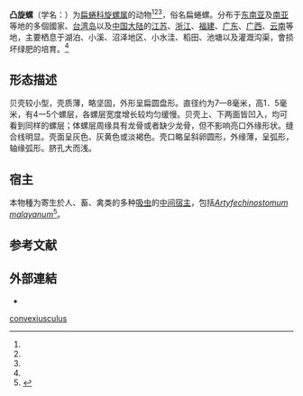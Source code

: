 {{Speciesbox
| taxon = Gyraulus convexiusculus
| authority = ([[Frederick_Wollaston_Hutton|Hutton]], 1849)
}}

'''凸旋螺'''（学名：{{lang|la|''Gyraulus convexiusculus''}}）为[[扁蜷科|扁蜷科]][[旋螺属|旋螺属]]的动物<ref name=WoRMS_716348 /><ref name=Meier-Brook1983 /><ref name='id11249' />，俗名扁蜷螺。分布于[[东南亚|东南亚]]及[[南亚|南亚]]等地的多個國家、[[台湾岛|台湾岛]]以及[[中国大陆|中国大陆]]的[[江苏|江苏]]、[[浙江|浙江]]、[[福建|福建]]、[[广东|广东]]、[[广西|广西]]、[[云南|云南]]等地，主要栖息于湖泊、小溪、沼泽地区、小水洼、稻田、池塘以及灌溉沟渠，會损坏绿肥的培育。<ref name='id11249'/>

==形态描述==
贝壳较小型，壳质薄，略坚固，外形呈扁圆盘形。直径约为7—8毫米，高1．5毫米，有4一5个螺层，各螺层宽度增长较均匀缓慢。贝壳上、下两面皆凹入，均可看到同样的螺层；体螺层周缘具有龙骨或者缺少龙骨，但不影响亮口外缘形状。缝合线明显。壳面呈灰色、灰黄色或淡褐色。壳口略呈斜卵圆形，外缘薄，呈弧形，轴缘弧形。脐孔大而浅{{r|id11249}}。

==宿主==
本物種为寄生於人、畜、禽类的多种[[吸虫|吸虫]]的[[中间宿主|中间宿主]]{{r|id11249}}，包括''[[Artyfechinostomum_malayanum|Artyfechinostomum malayanum]]''<ref name="Chai 2009">{{Cite journal | last1 = Chai | first1 = J. Y. | last2 = Shin | first2 = E. H. | last3 = Lee | first3 = S. H. | last4 = Rim | first4 = H. J. | title = Foodborne Intestinal Flukes in Southeast Asia | doi = 10.3347/kjp.2009.47.S.S69 | journal = The Korean Journal of Parasitology | volume = 47 | issue = Supplement | pages = S69–102 | year = 2009 | pmid =  19885337| pmc =2769220 }}</ref>。

==参考文献==
{{reflist |refs=
<ref name=WoRMS_716348>{{cite WoRMS |id=716348 |authorlink=菲利普·布歇特 |last=Bouchet |first= Philippe |year=2013 |title=''Gyraulus convexiusculus'' (Hutton, 1849) |accessdate=2013-03-09 }}</ref>
<ref name=Meier-Brook1983>{{cite journal
 |last=Meier-Brook |first=C. |year=1983
 |title=Taxonomic studies on Gyraulus (Gastropoda: Planorbidae)
 |journal=''[[Malacologia|Malacologia]]'' |volume=24 |issue=1-2 |pages=1-113 |language=en }}</ref>
<ref name='id11249'>{{cite web
 |url=http://www.zoology.csdb.cn/page/showTreeMap.vpage?uri=cnAtlas.tableTaxa&id=B52A548F-29E7-45C1-B518-91118DAF22C1
 |title=凸旋螺
 |work=科学数据库-中国动物主题数据库
 |publisher=[[中国科学院|中国科学院]]数据云
 |access-date=2020-09-24
 |language=zh-hans
 |archive-date=2010-12-05
 |archive-url=https://web.archive.org/web/20101205025727/http://www.zoology.csdb.cn/page/showTreeMap.vpage?uri=cnAtlas.tableTaxa
 |dead-url=no
 }}</ref>
}}

==外部連結==
*{{Wikispecies-inline|Gyraulus convexiusculus}}
{{Taxonbar|from=Q13649592}}

[[Category:旋螺属|convexiusculus]]


{{软体动物小作品}}